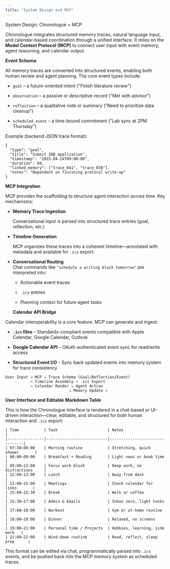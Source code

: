 ```yaml
---
title: "System Design and MCP"
---
```



System Design: Chronologue + MCP 

Chronologue integrates structured memory traces, natural language input, and calendar-based coordination through a unified interface. It relies on the **Model Context Protocol (MCP)** to connect user input with event memory, agent reasoning, and calendar output.

**Event Schema**

All memory traces are converted into structured events, enabling both human review and agent planning. The core event types include:

- `goal` – a future-oriented intent ("Finish literature review")
    
- `observation` – a passive or descriptive record ("Met with advisor")
    
- `reflection` – a qualitative note or summary ("Need to prioritize data cleanup")
    
- `scheduled_event` – a time-bound commitment ("Lab sync at 2PM Thursday")
    
Example (backend JSON trace format):

```
{
  "type": "goal",
  "title": "Submit IRB application",
  "timestamp": "2025-04-24T09:00:00",
  "duration": 60,
  "linked_memory": ["trace_041", "trace_038"],
  "notes": "Dependent on finishing protocol write-up"
}
```

**MCP Integration**

MCP provides the scaffolding to structure agent interaction across time. Key mechanisms:

- **Memory Trace Ingestion**  

    Conversational input is parsed into structured trace entries (goal, reflection, etc.)
    
- **Timeline Generation**  

    MCP organizes these traces into a coherent timeline—annotated with metadata and available for `.ics` export.
    
- **Conversational Routing**  
    Chat commands like `"schedule a writing block tomorrow"` are interpreted into:
    
    - Actionable event traces
        
    - `.ics` entries
        
    - Planning context for future agent tasks



    **Calendar API Bridge**

Calendar interoperability is a core feature. MCP can generate and ingest:

- **`.ics` files** – Standards-compliant events compatible with Apple Calendar, Google Calendar, Outlook
    
- **Google Calendar API** – OAuth-authenticated event sync for read/write access
    
- **Structured Event I/O** – Sync back updated events into memory system for trace consistency

```
User Input → MCP → Trace Schema (Goal/Reflection/Event)
           → Timeline Assembly → .ics Export
           → Calendar Render → Agent Action
                            ↘ Memory Update ↖
```

**User Interface and Editable Markdown Table**

This is how the Chronologue interface is rendered in a chat-based or UI-driven interaction—clear, editable, and structured for both human interaction and `.ics` export:


```
| Time           | Task                      | Notes                          |
|----------------|---------------------------|--------------------------------|
| 07:30–08:00    | Morning routine           | Stretching, quick shower       |
| 08:00–09:00    | Breakfast + Reading       | Light news or book time        |
| 09:00–12:00    | Focus work block          | Deep work, no distractions     |
| 12:00–13:00    | Lunch                     | Away from desk                 |
| 13:00–15:00    | Meetings                  | Check calendar for links       |
| 15:00–15:30    | Break                     | Walk or coffee                 |
| 15:30–17:00    | Admin & Emails            | Inbox zero, light tasks        |
| 17:00–18:00    | Workout                   | Gym or at-home routine         |
| 18:00–19:00    | Dinner                    | Relaxed, no screens            |
| 19:00–21:00    | Personal time / Projects  | Hobbies, learning, side work   |
| 21:00–22:00    | Wind-down routine         | Read, reflect, sleep prep      |
```

This format can be edited via chat, programmatically parsed into `.ics` events, and be pushed back into the MCP memory system as scheduled traces.
